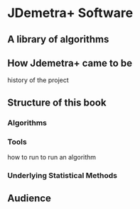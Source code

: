 # JDemetra+ Software

## A library of algorithms

## How Jdemetra+ came to be

history of the project

## Structure of this book

### Algorithms

### Tools

how to run to run an algorithm

### Underlying Statistical Methods

## Audience
